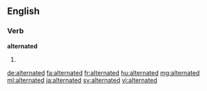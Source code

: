 ==English==

===Verb===
'''alternated'''

# {{en-past of|alternate}}

[[de:alternated]]
[[fa:alternated]]
[[fr:alternated]]
[[hu:alternated]]
[[mg:alternated]]
[[ml:alternated]]
[[ja:alternated]]
[[sv:alternated]]
[[vi:alternated]]